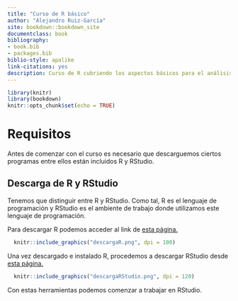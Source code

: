 ```yaml
--- 
title: "Curso de R básico"
author: "Alejandro Ruiz-García"
site: bookdown::bookdown_site
documentclass: book
bibliography:
- book.bib
- packages.bib
biblio-style: apalike
link-citations: yes
description: Curso de R cubriendo los aspectos básicos para el análisis de datos biológicos.
---
```


```r
library(knitr)
library(bookdown)
knitr::opts_chunk$set(echo = TRUE)
```

# Requisitos {-}
Antes de comenzar con el curso es necesario que descarguemos ciertos programas entre ellos están incluidos R y RStudio.

## Descarga de R y RStudio
Tenemos que distinguir entre R y RStudio. Como tal, R es el lenguaje de programación y RStudio es el ambiente de trabajo donde utilizamos este lenguaje de programación.

Para descargar R podemos acceder al link de [esta página.](https://cran.r-project.org/bin/windows/base/)

```r
  knitr::include_graphics("descargaR.png", dpi = 100)
```


Una vez descargado e instalado R, procedemos a descargar RStudio desde [esta página.](https://rstudio.com/products/rstudio/download/#download)

```r
  knitr::include_graphics("descargaRStudio.png", dpi = 120)
```

Con estas herramientas podemos comenzar a trabajar en RStudio.